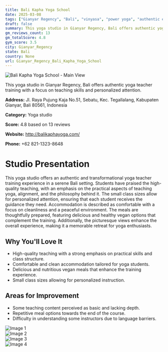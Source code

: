 ```yaml
---
title: Bali Kapha Yoga School
date: 2025-03-08
tags: ["Gianyar Regency", "Bali", "vinyasa", "power yoga", "authentic experience", "personalized instruction", "Gianyar Regency"]  
draft: false
summary: This yoga studio in Gianyar Regency, Bali offers authentic yoga teacher training with a focus on teaching skills and personalized attention.
gm_reviews_count: 13
gm_totalScore: 4.8
gym_score: 3.5
city: Gianyar_Regency
state: Bali
country: None
url: Gianyar_Regency_Bali_Kapha_Yoga_School
---
```


<div className="aspect-[16/9] relative my-8">
  <img 
    src="https://lh5.googleusercontent.com/p/AF1QipP0h78zuoQAFqKpzrmZehpaE1rc5szK6M-IyEhh=w1920-h1080-k-no"
    alt="Bali Kapha Yoga School - Main View"
    className="object-cover absolute inset-0 w-full h-full rounded-lg"
  />
</div>

This yoga studio in Gianyar Regency, Bali offers authentic yoga teacher training with a focus on teaching skills and personalized attention.

**Address:** Jl. Raya Pujung Kaja No.51, Sebatu, Kec. Tegallalang, Kabupaten Gianyar, Bali 80561, Indonesia

**Category:** Yoga studio

**Score:** 4.8 based on 13 reviews

**Website:** http://balikaphayoga.com/

**Phone:** +62 821-1323-8648

# Studio Presentation

This yoga studio offers an authentic and transformational yoga teacher training experience in a serene Bali setting. Students have praised the high-quality teaching, with an emphasis on the practical aspects of teaching yoga, alignment, and the philosophy behind it. The small class sizes allow for personalized attention, ensuring that each student receives the guidance they need. Accommodation is described as comfortable with a focus on cleanliness and a peaceful environment. The meals are thoughtfully prepared, featuring delicious and healthy vegan options that complement the training. Additionally, the picturesque views enhance the overall experience, making it a memorable retreat for yoga enthusiasts.

## Why You'll Love It

- High-quality teaching with a strong emphasis on practical skills and class structure.
- Comfortable and clean accommodation tailored for yoga students.
- Delicious and nutritious vegan meals that enhance the training experience.
- Small class sizes allowing for personalized instruction.

## Areas for Improvement

- Some teaching content perceived as basic and lacking depth.
- Repetitive meal options towards the end of the course.
- Difficulty in understanding some instructors due to language barriers.

<div className="grid grid-cols-1 xl:grid-cols-2 gap-4 my-8">
<div className="aspect-[4/3] relative"><img src="https://lh3.googleusercontent.com/p/AF1QipMyD9-h17ScEA69eriyt7hYbkEYYV_Peaw8OeL6=w1920-h1080-k-no" alt="Image 1" className="object-cover absolute inset-0 w-full h-full rounded-lg" /></div>
<div className="aspect-[4/3] relative"><img src="https://lh3.googleusercontent.com/p/AF1QipNkbmrJvVIygc9l23EYjdL75CXblWPEaHE2LkYm=w1920-h1080-k-no" alt="Image 2" className="object-cover absolute inset-0 w-full h-full rounded-lg" /></div>
<div className="aspect-[4/3] relative"><img src="https://lh5.googleusercontent.com/p/AF1QipN0rl2XnyFSIhITQ21lpevVTmdeM6SCmGkiamx_=w1920-h1080-k-no" alt="Image 3" className="object-cover absolute inset-0 w-full h-full rounded-lg" /></div>
<div className="aspect-[4/3] relative"><img src="https://lh5.googleusercontent.com/p/AF1QipPA1p5QKWcFHWF0xW_Ual1H4Tk6T2y-gjza4_Oo=w1920-h1080-k-no" alt="Image 4" className="object-cover absolute inset-0 w-full h-full rounded-lg" /></div>
</div>